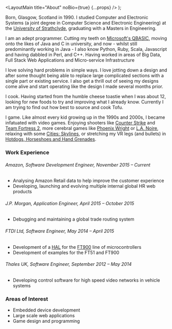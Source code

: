   <LayoutMain title="About" noBio={true} {...props} />
);

Born, Glasgow, Scotland in 1990. I studied Computer and Electronic Systems (a
joint degree in Computer Science and Electronic Engineering) at the
[University of Strathclyde](https://www.strath.ac.uk), graduating with a Masters
in Engineering.

I am an adept programmer. Cutting my teeth on
[Microsoft's QBASIC](https://en.wikipedia.org/wiki/QBasic), moving onto the
likes of Java and C in university, and now - whilst still predominantly working
in Java - I also know Python, Ruby, Scala, Javascript and having dabbled in
Perl, and C++. Having worked in areas of Big Data, Full Stack Web Applications
and Micro-service Infrastructure

I love solving hard problems in simple ways. I love jotting down a design and
after some thought being able to replace large complicated sections with a
single part or existing service. I also get a thrill out of seeing my designs
come alive and start operating like the design I made several months prior.

I cook. Having started from the humble cheese toastie when I was about 12,
looking for new foods to try and improving what I already know. Currently I am
trying to find out how best to source and cook Tofu.

I game. Like almost every kid growing up in the 1990s and 2000s, I became
infatuated with video games. Enjoying shooters like
[Counter Strike](https://store.steampowered.com/app/240/CounterStrike_Source/)
and [Team Fortress 2](https://store.steampowered.com/app/440/Team_Fortress_2/),
more cerebral games like
[Phoenix Wright](https://en.wikipedia.org/wiki/Phoenix_Wright:_Ace_Attorney) or
[L.A. Noire](https://en.wikipedia.org/wiki/L.A._Noire), relaxing with some
[Cities: Skylines](https://www.paradoxplaza.com/cities-skylines/CSCS00GSK-MASTER.html),
or stretching my VR legs (and bullets) in
[Hotdogs, Horseshoes and Hand Grenades](https://store.steampowered.com/app/450540/Hot_Dogs_Horseshoes__Hand_Grenades/).

### Work Experience

###### Amazon, Software Development Engineer, November 2015 &ndash; Current

- Analysing Amazon Retail data to help improve the customer experience
- Developing, launching and evolving multiple internal global HR web products

###### J.P. Morgan, Application Engineer, April 2015 &ndash; October 2015

- Debugging and maintaining a global trade routing system

###### FTDI Ltd, Software Engineer, May 2014 &ndash; April 2015

- Development of a [HAL](https://en.wikipedia.org/wiki/Hardware_abstraction) for
  the [FT900](https://www.ftdichip.com/Products/ICs/FT90x.html) line of
  microcontrollers
- Development of examples for the FT51 and FT900

###### Thales UK, Software Engineer, September 2012 &ndash; May 2014

- Developing control software for high speed video networks in vehicle systems

### Areas of Interest

- Embedded device development
- Large scale web applications
- Game design and programming
